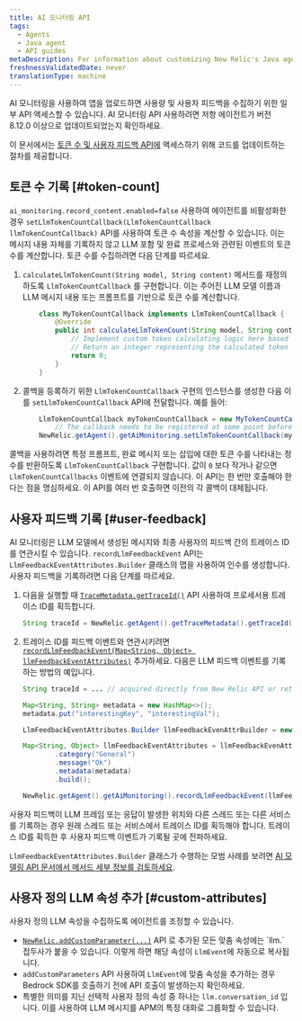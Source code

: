 ```yaml
---
title: AI 모니터링 API
tags:
  - Agents
  - Java agent
  - API guides
metaDescription: For information about customizing New Relic's Java agent for AI monitoring.
freshnessValidatedDate: never
translationType: machine
---
```


AI 모니터링을 사용하여 앱을 업로드하면 사용량 및 사용자 피드백을 수집하기 위한 일부 API 액세스할 수 있습니다. AI 모니터링 API 사용하려면 저항 에이전트가 버전 8.12.0 이상으로 업데이트되었는지 확인하세요.

이 문서에서는 [토큰 수 및 사용자 피드백 API에](https://newrelic.github.io/java-agent-api/javadoc/com/newrelic/api/agent/AiMonitoring.html#recordLlmFeedbackEvent) 액세스하기 위해 코드를 업데이트하는 절차를 제공합니다.

## 토큰 수 기록 [#token-count]

`ai_monitoring.record_content.enabled=false` 사용하여 에이전트를 비활성화한 경우 `setLlmTokenCountCallback(LlmTokenCountCallback llmTokenCountCallback)` API를 사용하여 토큰 수 속성을 계산할 수 있습니다. 이는 메시지 내용 자체를 기록하지 않고 LLM 포함 및 완료 프로세스와 관련된 이벤트의 토큰 수를 계산합니다. 토큰 수를 수집하려면 다음 단계를 따르세요.

1. `calculateLlmTokenCount(String model, String content)` 메서드를 재정의하도록 `LlmTokenCountCallback` 를 구현합니다. 이는 주어진 LLM 모델 이름과 LLM 메시지 내용 또는 프롬프트를 기반으로 토큰 수를 계산합니다.

   ```java
       class MyTokenCountCallback implements LlmTokenCountCallback {
           @Override
           public int calculateLlmTokenCount(String model, String content) {
               // Implement custom token calculating logic here based on the LLM model and content.
               // Return an integer representing the calculated token count.
               return 0;
           }
       }
   ```

2. 콜백을 등록하기 위한 `LlmTokenCountCallback` 구현의 인스턴스를 생성한 다음 이를 `setLlmTokenCountCallback` API에 전달합니다. 예를 들어:

   ```java
       LlmTokenCountCallback myTokenCountCallback = new MyTokenCountCallback();
           // The callback needs to be registered at some point before invoking the LLM model
       NewRelic.getAgent().getAiMonitoring.setLlmTokenCountCallback(myTokenCountCallback);
   ```

콜백을 사용하려면 특정 프롬프트, 완료 메시지 또는 삽입에 대한 토큰 수를 나타내는 정수를 반환하도록 `LlmTokenCountCallback` 구현합니다. 값이 `0` 보다 작거나 같으면 `LlmTokenCountCallbacks` 이벤트에 연결되지 않습니다. 이 API는 한 번만 호출해야 한다는 점을 명심하세요. 이 API를 여러 번 호출하면 이전의 각 콜백이 대체됩니다.

## 사용자 피드백 기록 [#user-feedback]

AI 모니터링은 LLM 모델에서 생성된 메시지와 최종 사용자의 피드백 간의 트레이스 ID를 연관시킬 수 있습니다. `recordLlmFeedbackEvent` API는 `LlmFeedbackEventAttributes.Builder` 클래스의 맵을 사용하여 인수를 생성합니다. 사용자 피드백을 기록하려면 다음 단계를 따르세요.

1. 다음을 실행할 때 [`TraceMetadata.getTraceId()`](https://newrelic.github.io/java-agent-api/javadoc/com/newrelic/api/agent/TraceMetadata.html#getTraceId) API 사용하여 프로세서용 트레이스 ID를 획득합니다.

   ```java
   String traceId = NewRelic.getAgent().getTraceMetadata().getTraceId();
   ```

2. 트레이스 ID를 피드백 이벤트와 연관시키려면 [`recordLlmFeedbackEvent(Map<String, Object> llmFeedbackEventAttributes)`](https://newrelic.github.io/java-agent-api/javadoc/com/newrelic/api/agent/AiMonitoring.html#recordLlmFeedbackEvent) 추가하세요. 다음은 LLM 피드백 이벤트를 기록하는 방법의 예입니다.

   ```java
   String traceId = ... // acquired directly from New Relic API or retrieved from some propagation mechanism

   Map<String, String> metadata = new HashMap<>();
   metadata.put("interestingKey", "interestingVal");

   LlmFeedbackEventAttributes.Builder llmFeedbackEvenAttrBuilder = new LlmFeedbackEventAttributes.Builder(traceId, ratingString);

   Map<String, Object> llmFeedbackEventAttributes = llmFeedbackEvenAttrBuilder
           .category("General")
           .message("Ok")
           .metadata(metadata)
           .build();

   NewRelic.getAgent().getAiMonitoring().recordLlmFeedbackEvent(llmFeedbackEventAttributes);
   ```

사용자 피드백이 LLM 프레임 또는 응답이 발생한 위치와 다른 스레드 또는 다른 서비스를 기록하는 경우 원래 스레드 또는 서비스에서 트레이스 ID를 획득해야 합니다. 트레이스 ID를 획득한 후 사용자 피드백 이벤트가 기록될 곳에 전파하세요.

`LlmFeedbackEventAttributes.Builder` 클래스가 수행하는 모범 사례를 보려면 [AI 모델링 API 문서에서 메서드 세부 정보를 검토하세요](https://newrelic.github.io/java-agent-api/javadoc/com/newrelic/api/agent/AiMonitoring.html#recordLlmFeedbackEvent).

## 사용자 정의 LLM 속성 추가 [#custom-attributes]

사용자 정의 LLM 속성을 수집하도록 에이전트를 조정할 수 있습니다.

* [`NewRelic.addCustomParameter(...)`](https://newrelic.github.io/java-agent-api/javadoc/com/newrelic/api/agent/NewRelic.html#addCustomParameter(java.lang.String,boolean)) API 로 추가된 모든 맞춤 속성에는 `llm.` 접두사가 붙을 수 있습니다. 이렇게 하면 해당 속성이 `LlmEvent`에 자동으로 복사됩니다.
* `addCustomParameters` API 사용하여 `LlmEvent`에 맞춤 속성을 추가하는 경우 Bedrock SDK를 호출하기 전에 API 호출이 발생하는지 확인하세요.
* 특별한 의미를 지닌 선택적 사용자 정의 속성 중 하나는 `llm.conversation_id` 입니다. 이를 사용하여 LLM 메시지를 APM의 특정 대화로 그룹화할 수 있습니다.